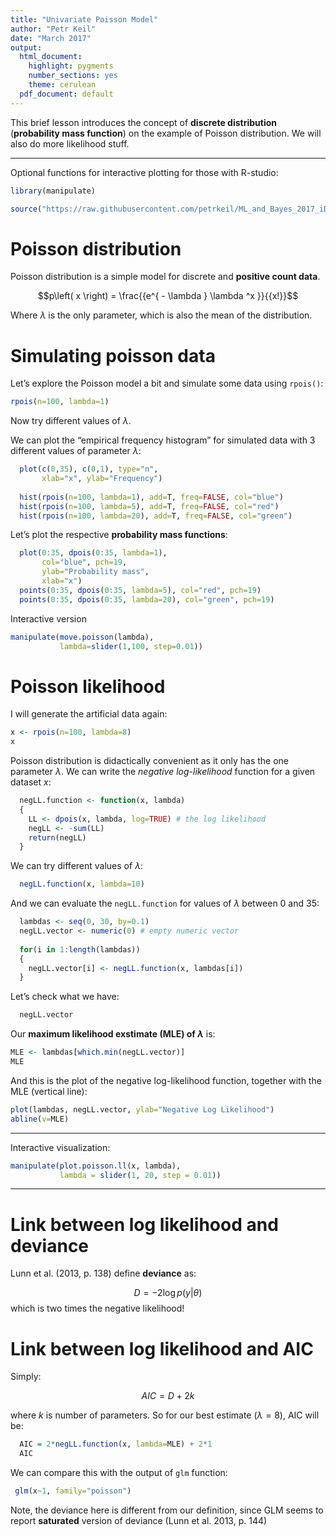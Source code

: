 ```yaml
---
title: "Univariate Poisson Model"
author: "Petr Keil"
date: "March 2017"
output:
  html_document:
    highlight: pygments
    number_sections: yes
    theme: cerulean
  pdf_document: default
---
```


This brief lesson introduces the concept of **discrete distribution** 
(**probability mass function**) on the example of Poisson distribution. We will
also do more likelihood stuff.

***

Optional functions for interactive plotting for those with R-studio:

```r
library(manipulate)

source("https://raw.githubusercontent.com/petrkeil/ML_and_Bayes_2017_iDiv/master/Univariate%20Poisson%20Model/plotting_poisson.r")

```

# Poisson distribution

Poisson distribution is a simple model for discrete and **positive count data**.

$$p\left( x \right) = \frac{{e^{ - \lambda } \lambda ^x }}{{x!}}$$

Where $\lambda$ is the only parameter, which is also the mean of the distribution. 

# Simulating poisson data

Let's explore the Poisson model a bit and simulate some data using ```rpois()```:
```r
rpois(n=100, lambda=1)
```
Now try different values of $\lambda$.


We can plot the "empirical frequency histogram" for simulated data with 3 different values of parameter $\lambda$:
```r
  plot(c(0,35), c(0,1), type="n",
       xlab="x", ylab="Frequency")
  
  hist(rpois(n=100, lambda=1), add=T, freq=FALSE, col="blue")
  hist(rpois(n=100, lambda=5), add=T, freq=FALSE, col="red")
  hist(rpois(n=100, lambda=20), add=T, freq=FALSE, col="green")
```

Let's plot the respective **probability mass functions**:
```r
  plot(0:35, dpois(0:35, lambda=1), 
       col="blue", pch=19, 
       ylab="Probability mass",
       xlab="x")
  points(0:35, dpois(0:35, lambda=5), col="red", pch=19)
  points(0:35, dpois(0:35, lambda=20), col="green", pch=19)
```

Interactive version

```r
manipulate(move.poisson(lambda),
           lambda=slider(1,100, step=0.01))
```


# Poisson likelihood

I will generate the artificial data again:
```r
x <- rpois(n=100, lambda=8)
x
```

Poisson distribution is didactically convenient as it only has the one parameter $\lambda$. We can write the *negative log-likelihood* function for a given dataset $x$:
```r
  negLL.function <- function(x, lambda)
  {
    LL <- dpois(x, lambda, log=TRUE) # the log likelihood
    negLL <- -sum(LL)
    return(negLL)
  }
```

We can try different values of $\lambda$:
```r
  negLL.function(x, lambda=10)
```

And we can evaluate the ```negLL.function``` for values of $\lambda$ between 0 and 35:
```r
  lambdas <- seq(0, 30, by=0.1)
  negLL.vector <- numeric(0) # empty numeric vector
  
  for(i in 1:length(lambdas))
  {
    negLL.vector[i] <- negLL.function(x, lambdas[i])  
  }
```

Let's check what we have:
```r
  negLL.vector
```

Our **maximum likelihood exstimate (MLE) of $\lambda$** is:
```r
MLE <- lambdas[which.min(negLL.vector)] 
MLE
```

And this is the plot of the negative log-likelihood function, together with the 
MLE (vertical line):
```r
plot(lambdas, negLL.vector, ylab="Negative Log Likelihood")
abline(v=MLE)
```

***

Interactive visualization:

```r
manipulate(plot.poisson.ll(x, lambda),
           lambda = slider(1, 20, step = 0.01))
```

************

# Link between log likelihood and deviance

Lunn et al. (2013, p. 138) define **deviance** as:

$$D = -2 \log p(y|\theta)$$
which is two times the negative likelihood!

# Link between log likelihood and AIC

Simply:

$$AIC = D + 2k$$

where $k$ is number of parameters. So for our best estimate ($\lambda = 8$), AIC will be:

```r
  AIC = 2*negLL.function(x, lambda=MLE) + 2*1
  AIC
```

We can compare this with the output of `glm` function:

```r
 glm(x~1, family="poisson")
```

Note, the deviance here is different from our definition, since GLM seems to report **saturated**
version of deviance (Lunn et al. 2013, p. 144)

